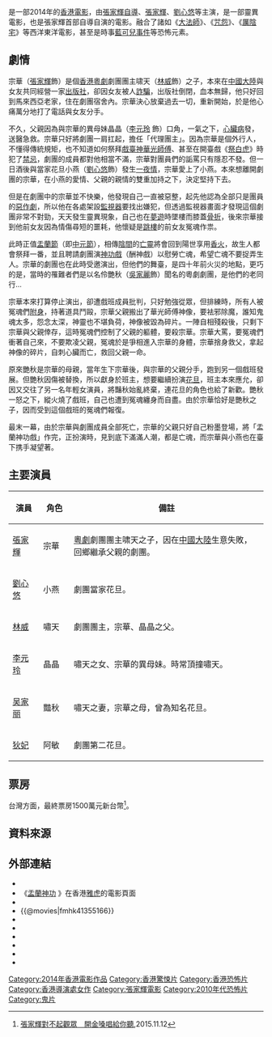 {{Infobox Film
| name               = 盂蘭神功
| original_name      = {{lang|en|Hungry Ghost Ritual}}
| image              = Yu Lan Shen Gong poster (Hong Kong Version).jpg
| caption            = 電影海報
| director           = [[張家輝|張家輝]]
| producer           = 鄭建國
| producer_2         = 陳鵬振、傅文彬
| writer             = 鄭建國、翁秀蘭
| starring           = [[張家輝|張家輝]]、[[劉心悠|劉心悠]]
| music              = 
| cinematography     = 孫榮章
| editing            = 彭正熙
| production_company = [[驕陽電影|驕陽電影]]<br>阿細亞熱帶電影
| distributor        = [[娛藝|娛藝電影發行]]
| released           = {{flagicon|HK}}{{film date|2014|7|10}}{{flagicon|MYS}}{{film date|2014|7|10}}{{flagicon|SIN}}{{film date|2014|7|10}}{{flagicon|TWN}}{{film date|2014|7|25}}
| runtime            = 82 分鐘
| country            = {{香港電影產地}}<br>{{馬來西亞電影產地}}
| language           = [[粵語|粵語]]
| budget             = 
| gross              = 
}}
{{engname|《盂蘭神功》|''Hungry Ghost Ritual''}}是一部2014年的[[香港電影|香港電影]]，由[[張家輝|張家輝]][[導演|自導]]、[[張家輝|張家輝]]、[[劉心悠|劉心悠]]等主演，是一部靈異電影，也是張家輝首部自導自演的電影。融合了諸如《[[大法師|大法師]]》、《[[咒怨|咒怨]]》、《[[厲陰宅|厲陰宅]]》等西洋東洋電影，甚至是時事[[藍可兒事件|藍可兒事件]]等恐怖元素。

==劇情==
宗華（[[張家輝|張家輝]]飾）是個[[香港|香港]][[粵劇|粵劇]]劇團團主啸天（[[林威|林威]]飾）之子，本來在[[中國大陸|中國大陸]]與女友共同經營一家[[出版社|出版社]]，卻因女友被人[[詐騙|詐騙]]，出版社倒閉，血本無歸，他只好回到馬來西亞老家，住在劇團宿舍內。宗華決心放棄過去一切，重新開始，於是他心痛萬分地打了電話與女友分手。

不久，父親因為與宗華的異母妹晶晶（[[李元玲|李元玲]] 飾）口角，一氣之下，[[心臟病|心臟病]]發，送醫急救。宗華只好將劇團一肩扛起，擔任「代理團主」。因為宗華是個外行人，不懂得傳統規矩，也不知道如何祭拜[[戲神|戲臺神]][[華光元帥|華光師傅]]、甚至在開臺戲《[[祭白虎|祭白虎]]》時犯了[[禁忌|禁忌]]，劇團的成員都對他相當不滿，宗華對團員們的詬罵只有隱忍不發。但一日酒後與當家花旦小燕（[[劉心悠|劉心悠]]飾）發生[[一夜情|一夜情]]，宗華愛上了小燕。本來想離開劇團的宗華，在小燕的愛情、父親的親情的雙重加持之下，決定堅持下去。

但是在劇團中的宗華並不快樂，他發現自己一直被惡整，起先他認為全部只是團員的[[惡作劇|惡作劇]]，所以他在各處架設[[監視器|監視器]]要找出嫌犯，但透過監視器畫面才發現這個劇團非常不對勁，天天發生靈異現象，自己也在[[夢遊|夢遊]]時墜樓而膝蓋[[骨折|骨折]]，後來宗華接到他前女友因為情傷尋短的噩耗，他懷疑是[[跳樓|跳樓]]的前女友冤魂作祟。

此時正值[[盂蘭節|盂蘭節]]（即[[中元節|中元節]]），相傳[[陰間|陰間]]的[[亡靈|亡靈]]將會回到陽世享用[[香火|香火]]，故生人都會祭拜一番，並且聘請劇團演[[神功戲|神功戲]]（酬神戲）以慰勞亡魂，希望亡魂不要捉弄生人。宗華的劇團也在此時受邀演出，但他們的舞臺，是四十年前火災的地點，更巧的是，當時的罹難者們是以名伶艷秋（[[吳家麗|吳家麗]]飾）聞名的粵劇劇團，是他們的老同行...

宗華本來打算停止演出，卻遭戲班成員批判，只好勉強從眾，但排練時，所有人被冤魂們[[附身|附身]]，持著道具鬥毆，宗華父親搬出了華光師傅神像，要袪邪除魔，誰知鬼魂太多，怨念太深，神靈也不堪負荷，神像被毀為碎片。一陣自相殘殺後，只剩下宗華與父親倖存，這時冤魂們控制了父親的軀體，要殺宗華。宗華大罵，要冤魂們衝著自己來，不要欺凌父親，冤魂於是爭相進入宗華的身體，宗華捨身救父，拿起神像的碎片，自刺心臟而亡，救回父親一命。                                   

原來艷秋是宗華的母親，當年生下宗華後，與宗華的父親分手，跑到另一個戲班發展。但艷秋因傷被替換，所以獻身於班主，想要繼續扮演[[花旦|花旦]]，班主本來應允，卻因又交往了另一名年輕女演員，將豔秋始亂終棄，連花旦的角色也給了新歡。艷秋一怒之下，縱火燒了戲班，自己也遭到冤魂纏身而自盡。由於宗華恰好是艷秋之子，因而受到這個戲班的冤魂們報復。

最末一幕，由於宗華與劇團成員全部死亡，宗華的父親只好自己粉墨登場，將「盂蘭神功戲」作完，正扮演時，見到底下滿滿人潮，都是亡魂，而宗華與小燕也在臺下携手凝望著。

== 主要演員 ==
{| class="wikitable"
|- align="center"
!width=12%|演員
!width=12%|角色
!備註
|-align=center 
|[[張家輝|張家輝]]
|宗華
|style="text-align: left;"|[[粵劇|粵劇]]劇團團主啸天之子，因在[[中國大陸|中國大陸]]生意失敗，回鄉繼承父親的劇團。

|-align=center 
|[[劉心悠|劉心悠]]
|小燕
|style="text-align: left;"|劇團當家花旦。

|-align=center 
|[[林威|林威]]
|嘯天
|style="text-align: left;"|劇團團主，宗華、晶晶之父。

|-align=center 
|[[李元玲|李元玲]]
|晶晶
|style="text-align: left;"|嘯天之女、宗華的異母妹。時常頂撞嘯天。

|-align=center 
|[[吴家丽|吴家丽]]
|豔秋
|style="text-align: left;"|嘯天之妻，宗華之母，曾為知名花旦。

|-align=center 
|[[狄妃|狄妃]]
|阿敏
|style="text-align: left;"|劇團第二花旦。
|}

==票房==
台灣方面，最終票房1500萬元新台幣<ref>[https://www.nownews.com/news/20151112/1880627 張家輝對不起觀眾　開金嗓唱給你聽],2015.11.12  </ref>。

== 資料來源==
{{reflist}}

==外部連結==
*{{facebook|hungryghostritualmovie}}
*《[https://hk.movies.yahoo.net/movie/details/23742-盂蘭神功 盂蘭神功] {{Wayback|url=https://hk.movies.yahoo.net/movie/details/23742-%E7%9B%82%E8%98%AD%E7%A5%9E%E5%8A%9F |date=20150212211322 }}》在香港[[雅虎|雅虎]]的電影頁面{{zh-hk}}
*{{Yahoomovie id|5239}}
*{{@movies|fmhk41355166}}
*{{hkmdb title|16367}}
*{{Mtime|197564}}
*{{douban}}
*{{rotten-tomatoes|hungry_ghost_ritual}}
*{{Amg movie|603586}}
*{{imdb title|3830194}}

{{張家輝}}
{{DEFAULTSORT:YU}}
[[Category:2014年香港電影作品|Category:2014年香港電影作品]]
[[Category:香港驚悚片|Category:香港驚悚片]]
[[Category:香港恐怖片|Category:香港恐怖片]]
[[Category:香港導演處女作|Category:香港導演處女作]]
[[Category:張家輝電影|Category:張家輝電影]]
[[Category:2010年代恐怖片|Category:2010年代恐怖片]]
[[Category:鬼片|Category:鬼片]]